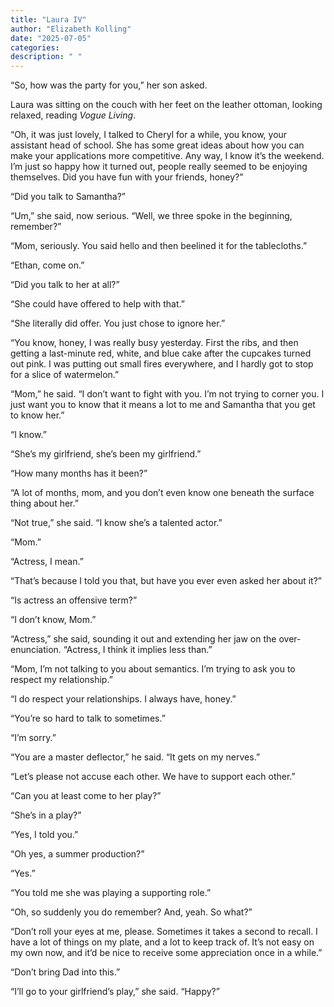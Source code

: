 ```yaml
---
title: "Laura IV"
author: "Elizabeth Kolling"
date: "2025-07-05"
categories: 
description: " "
---
```



"So, how was the party for you," her son asked.

Laura was sitting on the couch with her feet on the leather ottoman, looking relaxed, reading *Vogue Living*. 

"Oh, it was just lovely, I talked to Cheryl for a while, you know, your assistant head of school. She has some great ideas about how you can make your applications more competitive. Any way, I know it's the weekend. I'm just so happy how it turned out, people really seemed to be enjoying themselves. Did you have fun with your friends, honey?" 

"Did you talk to Samantha?"

"Um," she said, now serious. "Well, we three spoke in the beginning, remember?"

"Mom, seriously. You said hello and then beelined it for the tablecloths."

"Ethan, come on."

"Did you talk to her at all?"

"She could have offered to help with that." 

"She literally did offer. You just chose to ignore her."

"You know, honey, I was really busy yesterday. First the ribs, and then getting a last-minute red, white, and blue cake after the cupcakes turned out pink. I was putting out small fires everywhere, and I hardly got to stop for a slice of watermelon."

“Mom,” he said. “I don't want to fight with you. I'm not trying to corner you. I just want you to know that it means a lot to me and Samantha that you get to know her.”

“I know.”

“She’s my girlfriend, she’s been my girlfriend.”

“How many months has it been?”

“A lot of months, mom, and you don’t even know one beneath the surface thing about her.”

“Not true,” she said. “I know she’s a talented actor.”

“Mom.”

“Actress, I mean.”

“That’s because I told you that, but have you ever even asked her about it?”

“Is actress an offensive term?”

“I don’t know, Mom.”

“Actress,” she said, sounding it out and extending her jaw on the over-enunciation. “Actress, I think it implies less than.”

“Mom, I’m not talking to you about semantics. I’m trying to ask you to respect my relationship.”

“I do respect your relationships. I always have, honey.”

“You’re so hard to talk to sometimes.”

“I’m sorry.”

“You are a master deflector,” he said. “It gets on my nerves.”

“Let’s please not accuse each other. We have to support each other.”

“Can you at least come to her play?” 

“She’s in a play?”

“Yes, I told you.”

“Oh yes, a summer production?”

“Yes.” 

“You told me she was playing a supporting role.”

“Oh, so suddenly you do remember? And, yeah. So what?”

“Don’t roll your eyes at me, please. Sometimes it takes a second to recall. I have a lot of things on my plate, and a lot to keep track of. It’s not easy on my own now, and it’d be nice to receive some appreciation once in a while.” 

“Don’t bring Dad into this.”

“I’ll go to your girlfriend’s play,” she said. “Happy?” 